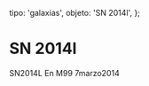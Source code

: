 
  tipo: 'galaxias',
  objeto: 'SN 2014l',
};

# SN 2014l

<Imagen
  src="registro/sn2014-l_20140307_1_sn2014l_20140307_i88.jpg"
  fecha="20140307"
/>

SN2014L En M99 7marzo2014